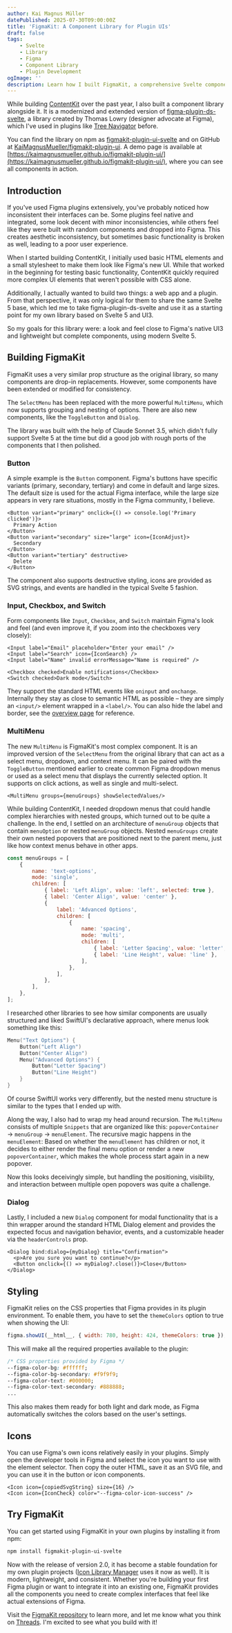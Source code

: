 ```yaml
---
author: Kai Magnus Müller
datePublished: 2025-07-30T09:00:00Z
title: 'FigmaKit: A Component Library for Plugin UIs'
draft: false
tags:
    - Svelte
    - Library
    - Figma
    - Component Library
    - Plugin Development
ogImage: ''
description: Learn how I built FigmaKit, a comprehensive Svelte component library that replicates Figma's native UI, and how it powers ContentKit and other plugin projects.
---
```



While building [ContentKit](/work/contentkit-a-platform-for-design-automation) over the past year, I also built a component library alongside it. It is a modernized and extended version of [figma-plugin-ds-svelte](https://github.com/thomas-lowry/figma-plugin-ds-svelte), a library created by Thomas Lowry (designer advocate at Figma), which I've used in plugins like [Tree Navigator](using-the-tree-navigator-plugin) before.

You can find the library on npm as [figmakit-plugin-ui-svelte](https://www.npmjs.com/package/figmakit-plugin-ui-svelte) and on GitHub at [KaiMagnusMueller/figmakit-plugin-ui](https://www.github.com/KaiMagnusMueller/figmakit-plugin-ui). A demo page is available at [https://kaimagnusmueller.github.io/figmakit-plugin-ui/](https://kaimagnusmueller.github.io/figmakit-plugin-ui/), where you can see all components in action.

## Introduction

If you've used Figma plugins extensively, you've probably noticed how inconsistent their interfaces can be. Some plugins feel native and integrated, some look decent with minor inconsistencies, while others feel like they were built with random components and dropped into Figma. This creates aesthetic inconsistency, but sometimes basic functionality is broken as well, leading to a poor user experience.

When I started building ContentKit, I initially used basic HTML elements and a small stylesheet to make them look like Figma's new UI. While that worked in the beginning for testing basic functionality, ContentKit quickly required more complex UI elements that weren't possible with CSS alone.

Additionally, I actually wanted to build two things: a web app and a plugin. From that perspective, it was only logical for them to share the same Svelte 5 base, which led me to take figma-plugin-ds-svelte and use it as a starting point for my own library based on Svelte 5 and UI3.

So my goals for this library were: a look and feel close to Figma's native UI3 and lightweight but complete components, using modern Svelte 5.

## Building FigmaKit

FigmaKit uses a very similar prop structure as the original library, so many components are drop-in replacements. However, some components have been extended or modified for consistency.

The `SelectMenu` has been replaced with the more powerful `MultiMenu`, which now supports grouping and nesting of options. There are also new components, like the `ToggleButton` and `Dialog`.

The library was built with the help of Claude Sonnet 3.5, which didn't fully support Svelte 5 at the time but did a good job with rough ports of the components that I then polished.

### Button

A simple example is the `Button` component. Figma's buttons have specific variants (primary, secondary, tertiary) and come in default and large sizes. The default size is used for the actual Figma interface, while the large size appears in very rare situations, mostly in the Figma community, I believe.

```svelte
<Button variant="primary" onclick={() => console.log('Primary clicked')}>
  Primary Action
</Button>
<Button variant="secondary" size="large" icon={IconAdjust}>
  Secondary
</Button>
<Button variant="tertiary" destructive>
  Delete
</Button>
```

The component also supports destructive styling, icons are provided as SVG strings, and events are handled in the typical Svelte 5 fashion.

### Input, Checkbox, and Switch

Form components like `Input`, `Checkbox`, and `Switch` maintain Figma's look and feel (and even improve it, if you zoom into the checkboxes very closely):

```svelte
<Input label="Email" placeholder="Enter your email" />
<Input label="Search" icon={IconSearch} />
<Input label="Name" invalid errorMessage="Name is required" />

<Checkbox checked>Enable notifications</Checkbox>
<Switch checked>Dark mode</Switch>
```

They support the standard HTML events like `oninput` and `onchange`. Internally they stay as close to semantic HTML as possible – they are simply an `<input/>` element wrapped in a `<label/>`. You can also hide the label and border, see the [overview page](https://kaimagnusmueller.github.io/figmakit-plugin-ui/) for reference.

### MultiMenu

The new `MultiMenu` is FigmaKit's most complex component. It is an improved version of the `SelectMenu` from the original library that can act as a select menu, dropdown, and context menu. It can be paired with the `ToggleButton` mentioned earlier to create common Figma dropdown menus or used as a select menu that displays the currently selected option. It supports on click actions, as well as single and multi-select.

```svelte
<MultiMenu groups={menuGroups} showSelectedValues/>
```

While building ContentKit, I needed dropdown menus that could handle complex hierarchies with nested groups, which turned out to be quite a challenge. In the end, I settled on an architecture of `menuGroup` objects that contain `menuOption` or nested `menuGroup` objects. Nested `menuGroups` create their own nested popovers that are positioned next to the parent menu, just like how context menus behave in other apps.

```javascript
const menuGroups = [
    {
        name: 'text-options',
        mode: 'single',
        children: [
            { label: 'Left Align', value: 'left', selected: true },
            { label: 'Center Align', value: 'center' },
            {
                label: 'Advanced Options',
                children: [
                    {
                        name: 'spacing',
                        mode: 'multi',
                        children: [
                            { label: 'Letter Spacing', value: 'letter', selected: true },
                            { label: 'Line Height', value: 'line' },
                        ],
                    },
                ],
            },
        ],
    },
];
```

I researched other libraries to see how similar components are usually structured and liked SwiftUI's declarative approach, where menus look something like this:

```swift
Menu("Text Options") {
    Button("Left Align")
    Button("Center Align")
    Menu("Advanced Options") {
        Button("Letter Spacing")
        Button("Line Height")
    }
}
```

Of course SwiftUI works very differently, but the nested menu structure is similar to the types that I ended up with.

Along the way, I also had to wrap my head around recursion. The `MultiMenu` consists of multiple `Snippets` that are organized like this: `popoverContainer` → `menuGroup` → `menuElement`. The recursive magic happens in the `menuElement`: Based on whether the `menuElement` has children or not, it decides to either render the final menu option or render a new `popoverContainer`, which makes the whole process start again in a new popover.

Now this looks deceivingly simple, but handling the positioning, visibility, and interaction between multiple open popovers was quite a challenge.

### Dialog

Lastly, I included a new `Dialog` component for modal functionality that is a thin wrapper around the standard HTML Dialog element and provides the expected focus and navigation behavior, events, and a customizable header via the `headerControls` prop.

```svelte
<Dialog bind:dialog={myDialog} title="Confirmation">
  <p>Are you sure you want to continue?</p>
  <Button onclick={() => myDialog?.close()}>Close</Button>
</Dialog>
```

## Styling

FigmaKit relies on the CSS properties that Figma provides in its plugin environment. To enable them, you have to set the `themeColors` option to true when showing the UI:

```js
figma.showUI(__html__, { width: 780, height: 424, themeColors: true });
```

This will make all the required properties available to the plugin:

```css
/* CSS properties provided by Figma */
--figma-color-bg: #ffffff;
--figma-color-bg-secondary: #f9f9f9;
--figma-color-text: #000000;
--figma-color-text-secondary: #888888;
...
```

This also makes them ready for both light and dark mode, as Figma automatically switches the colors based on the user's settings.

## Icons

You can use Figma's own icons relatively easily in your plugins. Simply open the developer tools in Figma and select the icon you want to use with the element selector. Then copy the outer HTML, save it as an SVG file, and you can use it in the button or icon components.

```svelte
<Icon icon={copiedSvgString} size={16} />
<Icon icon={IconCheck} color="--figma-color-icon-success" />
```

## Try FigmaKit

You can get started using FigmaKit in your own plugins by installing it from npm:

```bash
npm install figmakit-plugin-ui-svelte
```

Now with the release of version 2.0, it has become a stable foundation for my own plugin projects ([Icon Library Manager](https://www.figma.com/community/plugin/1289313190495880345) uses it now as well). It is modern, lightweight, and consistent. Whether you're building your first Figma plugin or want to integrate it into an existing one, FigmaKit provides all the components you need to create complex interfaces that feel like actual extensions of Figma.

Visit the [FigmaKit repository](https://github.com/KaiMagnusMueller/figmakit-plugin-ui) to learn more, and let me know what you think on [Threads](https://www.threads.net/@ofcoursekai). I'm excited to see what you build with it!
